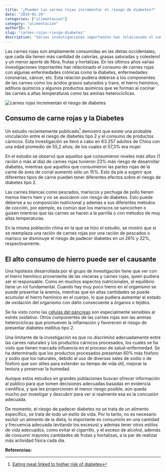 ```yaml
---
title: "¿Pueden las carnes rojas incrementar el riesgo de diabetes?"
date: "2019-01-29"
categories: ["alimentacion"]
category: "alimentacion"
authorID: 3
slug: "carnes-rojas-riesgo-diabetes"
description: "Varias investigaciones importantes han relacionado el consumo de carnes rojas con algunas enfermedades crónicas como la diabetes"
---
```


Las carnes rojas son ampliamente consumidas en las dietas occidentales, que cada día tienen más cantidad de calorías, grasas saturadas y colesterol y un menor aporte de fibra, frutas y hortalizas. En los últimos años varias investigaciones importantes han relacionado el consumo de carnes rojas con algunas enfermedades crónicas como la diabetes, enfermedades coronarias, cáncer, etc. Esta relación pudiera deberse a los componentes de las carnes como los ácidos grasos saturados y trans, el hierro hemínico, aditivos químicos y algunos productos químicos que se forman al cocinar las carnes a altas temperaturas como las aminas heterocíclicas.

![carnes rojas incrementan el riesgo de diabetes](images/carnes-rojas-riesgo-diabetes.jpg)

## Consumo de carne rojas y la Diabetes

Un estudio recientemente publicado[^1] demostró que existe una probable vinculación entre el riesgo de diabetes tipo 2 y el consumo de productos cárnicos. Esta investigación se llevó a cabo en 63.257 adultos de China con una edad promedio de 55,2 años; de los cuales el 57,3% era mujer.

En el estudio se observó que aquellos que consumieron niveles más altos (1 ración o más al día) de carnes rojas tuvieron 23% más riesgo de desarrollar diabetes, mientras que aquellos que consumieron las partes rojas de la carne de aves de corral aumentó sólo un 15%. Esto da pie a sugerir que diferentes tipos de carne pueden tener diferentes efectos sobre el riesgo de diabetes tipo 2.

Las carnes blancas como pescados, mariscos y pechuga de pollo tienen menos hierro hem y no se asociaron con riesgo de diabetes. Esto puede deberse a su composición nutricional y además a sus diferentes métodos de cocción, por ejemplo, es común que los mariscos se sancochen o guisen mientras que las carnes se hacen a la parrilla o con métodos de muy altas temperaturas.

En la misma población china en la que se hizo el estudio, se mostró que si se reemplaza una ración de carnes rojas por una ración de pescados o marisco se disminuye el riesgo de padecer diabetes en un 26% y 22%, respectivamente.

## El alto consumo de hierro puede ser el causante

Una hipótesis desarrollada por el grupo de investigación tiene que ver con el hierro hemínico proveniente de las vísceras y carnes rojas, quien pudiera ser el responsable. Como en muchos aspectos nutricionales, el equilibrio tiene un rol fundamental. Cuando hay muy poco hierro en el organismo se puede presentar la anemia, mientras que en altas cantidades se puede acumular el hierro hemínico en el cuerpo, lo que pudiera aumentar el estado de oxidación del organismo con daño consecuente a órganos o tejidos.

Se ha visto como las [células del páncreas](/cura-para-la-diabetes-grasa-pancreas/) son especialmente sensibles al estrés oxidativo. Otros componentes de las carnes rojas son las aminas heterocíclicas que promueven la inflamación y favorecen el riesgo de presentar diabetes mellitus tipo 2.

Una limitante de la investigación es que no discriminó adecuadamente entre las carnes naturales y los productos cárnicos procesados, los cuales se ha visto que tienen marcada influencia en el proceso de salud-enfermedad. Se ha determinado que los productos procesados presentan 60% más fósforo y sodio que los naturales, debido al uso de diversas sales de sodio o de fósforo que son útiles para extender su tiempo de vida útil, mejorar la textura y preservar la humedad.

Aunque estos estudios en grandes poblaciones buscan ofrecer información al público para que tomen decisiones adecuadas basadas en evidencia científica, y que les proporcionen el menor riesgo posible; aún queda mucho por investigar y descubrir para ver si realmente esa es la concusión adecuada.

De momento, el riesgo de padecer diabetes no se trata de un alimento específico, se trata de todo un estilo de vida. Por lo tanto, no es necesario excluir un alimento de la dieta, lo importante es consumirlo en una cantidad y frecuencia adecuada (evitando los excesos) y además tener otros estilos de vida adecuados, como evitar el cigarrillo, y el exceso de alcohol, además de consumir mayores cantidades de frutas y hortalizas, a la par de realizar más actividad física cada día.

**Referencias:**

[^1]: [Eating meat linked to higher risk of diabetes](https://www.sciencedaily.com/releases/2017/09/170905134506.htm)

